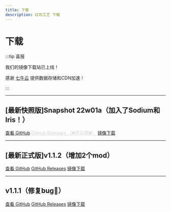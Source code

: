 ```yaml
---
title: 下载
description: 红石工艺 下载
---
```

# 下载

:::tip 喜报

我们的镜像下载站已上线！

感谢 [七牛云](https://www.qiniu.com/) 提供数据存储和CDN加速！

:::

----------

## [最新快照版]Snapshot 22w01a（加入了Sodium和Iris！）

<a href="https://github.com/RedstoneCraftTeam/Redstone_Craft/releases/tag/22w01a" class="linkbtn">查看 GitHub</a>
<a href="#gh_releases_not_available" class="linkbtn" style="color: #d3d3d3;">GitHub Releases （❌不可用❌）</a>
<a href="https://download.rscraft.cf/snapshot/22w01a/RedstoneCraft22w01a_1.19fabric.zip" class="linkbtn">镜像下载</a>

----------

## [最新正式版]v1.1.2（增加2个mod）

<a href="https://github.com/RedstoneCraftTeam/Redstone_Craft/releases/tag/1.1.2" class="linkbtn">查看 GitHub</a>
<a href="https://github.com/RedstoneCraftTeam/Redstone_Craft/releases/download/1.1.2/RedstoneCraft1.1.2_1.19-fabric.zip" class="linkbtn">GitHub Releases</a>
<a href="https://download.rscraft.cf/1.1.2/RedstoneCraft1.1.2_1.19-fabric.zip" class="linkbtn">镜像下载</a>

----------

## v1.1.1（修复bug🐛）

<a href="https://github.com/RedstoneCraftTeam/Redstone_Craft/releases/tag/v1.1.1" class="linkbtn">查看 GitHub</a>
<a href="https://github.com/RedstoneCraftTeam/Redstone_Craft/releases/download/v1.1.1/RedstoneCraft1.1_1.19-fabric.zip" class="linkbtn">GitHub Releases</a>
<a href="https://download.rscraft.cf/1.1.1/RedstoneCraft1.1_1.19-fabric.zip" class="linkbtn">镜像下载</a>